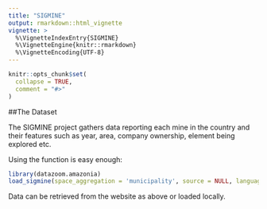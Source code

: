 ```yaml
---
title: "SIGMINE"
output: rmarkdown::html_vignette
vignette: >
  %\VignetteIndexEntry{SIGMINE}
  %\VignetteEngine{knitr::rmarkdown}
  %\VignetteEncoding{UTF-8}
---
```


```r
knitr::opts_chunk$set(
  collapse = TRUE,
  comment = "#>"
)
```

##The Dataset

The SIGMINE project gathers data reporting each mine in the country and their features such as year, area, company ownership, element being explored etc.

Using the function is easy enough:

```r
library(datazoom.amazonia)
load_sigmine(space_aggregation = 'municipality', source = NULL, language = 'pt')
```

Data can be retrieved from the website as above or loaded locally.
